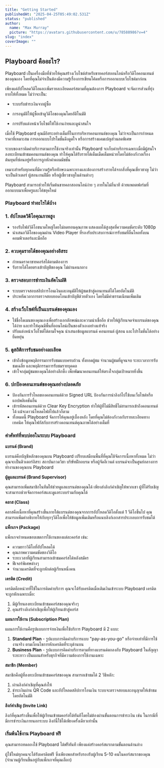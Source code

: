 ```yaml
---
title: "Getting Started"
publishedAt: "2025-04-25T05:49:02.531Z"
status: "published"
author:
  name: "Max Murray"
  picture: "https://avatars.githubusercontent.com/u/78588986?v=4"
slug: "index"
coverImage: ""
---
```


## Playboard คืออะไร?

Playboard เป็นเครื่องมือที่ช่วยให้คุณสร้างเว็บไซต์สำหรับขายคอร์สออนไลน์หรือวิดีโอคอนเทนต์ของคุณเอง โดยที่คุณไม่จำเป็นต้องมีความรู้เรื่องการเขียนโค้ดหรือการออกแบบเว็บไซต์มาก่อน

เพียงแค่อัปโหลดวิดีโอและเพิ่มรายละเอียดคอร์สตามที่คุณต้องการ Playboard จะจัดการส่วนที่ยุ่งยากให้ทั้งหมด ไม่ว่าจะเป็น:

- ระบบรับชำระเงินจากผู้ซื้อ

- การอนุมัติให้ผู้ซื้อเข้าดูวิดีโอของคุณโดยอัติโนมัติ

- การปรับแต่งหน้าเว็บไซต์ให้ใช้งานง่ายและดูน่าสนใจ

เมื่อใช้ Playboard คุณมีอิสระอย่างเต็มที่ในการบริหารคอนเทนต์ของคุณ ไม่ว่าจะเป็นการกำหนดราคาที่เหมาะสม การออกแบบโปรโมชั่นดึงดูดใจ หรือการสร้างแคมเปญส่วนลดพิเศษ

ระบบของเราคิดค่าบริการตามการใช้งานจริงเท่านั้น Playboard จะเก็บค่าบริการเฉพาะเมื่อมีผู้สนใจลงทะเบียนเข้าชมคอนเทนต์ของคุณ ทำให้คุณได้รับรายได้เต็มเม็ดเต็มหน่วยโดยไม่ต้องกังวลเรื่องต้นทุนที่ซ่อนอยู่หรือการถูกหักค่าคอมมิชชั่น

เหมาะสำหรับทุกคนที่มีความรู้หรือทักษะเฉพาะทางและต้องการสร้างรายได้จากสิ่งที่คุณเชี่ยวชาญ ไม่ว่าจะเป็นติวเตอร์ ผู้สอนงานฝีมือ หรือผู้เชี่ยวชาญในด้านต่างๆ

Playboard สามารถช่วยให้เริ่มต้นขายคลาสออนไลน์ง่าย ๆ ภายในไม่กี่นาที ด้วยแพลตฟอร์มที่ออกแบบมาเพื่อครูและโค้ชยุคใหม่

### Playboard ทำอะไรได้บ้าง

### 1. อัปโหลดวิดีโอคุณภาพสูง

- รองรับไฟล์วิดีโอขนาดใหญ่โดยไม่ลดทอนคุณภาพ แสดงผลได้สูงสุดที่ความคมชัดระดับ 1080p
- นำเสนอวิดีโอของคุณผ่าน Video Player ที่รองรับประสบการณ์การรับชมที่ลื่นไหลทั้งบนคอมพิวเตอร์และมือถือ

### 2. ควบคุมรายได้ของคุณอย่างอิสระ

- กำหนดราคาขายคอร์สได้ตามต้องการ
- รับรายได้โดยตรงเข้าบัญชีของคุณ ไม่ผ่านคนกลาง

### 3. ตรวจสอบการชำระเงินอัตโนมัติ

- ระบบตรวจสอบสลิปการโอนเงินและอนุมัติให้ผู้ชมเข้าสู่คอนเทนต์ได้โดยอัตโนมัติ
- ประหยัดเวลาการตรวจสอบยอดโอนเข้าบัญชีด้วยตัวเอง โดยไม่มีค่าธรรมเนียมเพิ่มเติม

### 4. สร้างเว็บไซต์ที่เป็นแบรนด์ของคุณเอง

- ใช้ชื่อโดเมนของคุณเองเพื่อสร้างเอกลักษณ์และความน่าเชื่อถือ ช่วยให้ผู้เรียนจดจำแบรนด์ของคุณได้ง่าย และทำให้คุณมีพื้นที่ออนไลน์เป็นของตัวเองอย่างแท้จริง
- ปรับแต่งหน้าเว็บไซต์ได้ตามใจคุณ นำเสนอข้อมูลแบรนด์ คอนเทนต์ ผู้สอน และโปรโมชั่นได้อย่างยืดหยุ่น

### 5. ดูสถิติการรับชมอย่างละเอียด

- เข้าถึงข้อมูลพฤติกรรมการรับชมแบบครบถ้วน ทั้งยอดผู้ชม จำนวนผู้ชมที่ดูจนจบ ระยะเวลาการรับชมเฉลี่ย และพฤติกรรมการรับชมรายบุคคล
- เข้าใจกลุ่มผู้ชมของคุณได้อย่างลึกซึ้ง เพื่อพัฒนาคอนเทนต์ให้ตรงใจกลุ่มเป้าหมายยิ่งขึ้น

### 6. ปกป้องคอนเทนต์ของคุณอย่างปลอดภัย

- ป้องกันการรั่วไหลของคอนเทนต์ด้วย Signed URL ป้องกันการนำลิงก์ไปใช้บนเว็บไซต์หรือแอปพลิเคชันอื่น
- เข้ารหัสคอนเทนต์ด้วย Clear Key Encryption ทำให้ผู้ที่ไม่มีสิทธิ์ไม่สามารถเข้าถึงคอนเทนต์ได้ แม้จะดาวน์โหลดไฟล์ไปแล้วก็ตาม
- ทั้งหมดนี้ Playboard จัดการให้คุณอยู่เบื้องหลัง โดยที่คุณไม่ต้องกังวลกับรายละเอียดทางเทคนิค ให้คุณโฟกัสกับการสร้างคอนเทนต์คุณภาพได้อย่างเต็มที่

### คำศัพท์ที่พบบ่อยในระบบ Playboard

**แบรนด์ (Brand)**

แบรนด์คือบัญชีหลักของคุณบน Playboard เปรียบเสมือนพื้นที่ที่คุณใช้จัดการเนื้อหาทั้งหมด ไม่ว่าคุณจะเป็นติวเตอร์อิสระ สถาบันกวดวิชา บริษัทฝึกอบรม หรือผู้จัดอีเวนต์ แบรนด์จะเป็นศูนย์กลางการทำงานของคุณบน Playboard

**ผู้ดูแลแบรนด์ (Brand Supervisor)**

คุณสามารถเพิ่มสมาชิกในทีมให้ช่วยดูแลแบรนด์ของคุณได้ เพียงส่งลิงก์คำเชิญให้พวกเขา ผู้ที่ได้รับเชิญจะสามารถช่วยจัดการคอร์สและดูแลระบบร่วมกับคุณได้

**คลาส (Class)**

คลาสคือเนื้อหาที่คุณสร้างขึ้นภายใต้แบรนด์ของคุณจากการอัปโหลดวีดิโอตั้งแต่ 1 วีดิโอขึ้นไป คุณสามารถเพิ่มคำอธิบายให้กับทุกๆวีดิโอเพื่อให้ข้อมูลเพิ่มเติมหรือแนบลิงก์เอกสารประกอบการรับชมได้

**แพ็กเกจ (Package)**

แพ็กเกจกำหนดขอบเขตการใช้งานของแต่ละคอร์ส เช่น:

- ความยาววิดีโอที่อัปโหลดได้
- คุณภาพความคมชัดของวิดีโอ
- ระยะเวลาที่ผู้เรียนสามารถเข้าชมคอร์สได้หลังสมัคร
- ฟีเจอร์พิเศษต่างๆ
- จำนวนเครดิตที่จะถูกหักต่อผู้เรียนหนึ่งคน

**เครดิต (Credit)**

เครดิตคือหน่วยที่ใช้ในการคิดค่าบริการ คุณจะได้รับเครดิตเมื่อเติมเงินเข้าระบบ Playboard เครดิตจะถูกหักเฉพาะเมื่อ:

1. มีผู้เรียนลงทะเบียนเข้าชมคอร์สของคุณจริงๆ
2. คุณสร้างลิงก์คำเชิญเพื่อให้ผู้เรียนเข้าสู่คอร์ส

**แผนการใช้งาน (Subscription Plan)**

แผนการใช้งานคือรูปแบบการจ่ายเงินเพื่อใช้บริการ Playboard มี 2 แบบ:

1. **Standard Plan** - รูปแบบการคิดค่าบริการแบบ "pay-as-you-go" หรือจ่ายเท่าที่มีการใช้งานจริง ตามเงื่อนไขการหักเครดิตที่ระบุด้านบน
2. **Business Plan** - รูปแบบการคิดค่าบริการตามที่ทางแบรนด์ตกลงกับ Playboard ในสัญญาระยะยาว เป็นแผนสำหรับธุรกิจที่มีความต้องการใช้งานเฉพาะ

**สมาชิก (Member)**

สมาชิกคือผู้ที่ลงทะเบียนเข้าชมคอร์สของคุณ สามารถเข้าชมได้ 2 วิธีหลัก:

1. ผ่านลิงก์คำเชิญที่คุณส่งให้
2. ชำระเงินผ่าน QR Code และอัปโหลดสลิปการโอนเงิน ระบบจะตรวจสอบและอนุญาตให้เข้าชมโดยอัตโนมัติ

**ลิงก์คำเชิญ (Invite Link)**

ลิงก์ที่คุณสร้างขึ้นเพื่อให้ผู้เรียนเข้าชมคอร์สได้ทันทีโดยไม่ต้องผ่านขั้นตอนการชำระเงิน เช่น ในกรณีที่มีการชำระเงินภายนอกระบบ ลิงก์นี้ใช้ได้เพียงครั้งเดียวเท่านั้น

### เริ่มต้นใช้งาน Playboard ฟรี

คุณสามารถทดลองใช้ Playboard ได้ฟรีทันที เพียงแค่สร้างคอร์สแรกตามขั้นตอนด้านล่าง

ผู้ใช้ใหม่ทุกคนจะได้รับเครดิตฟรี ซึ่งเพียงพอสำหรับรองรับผู้เรียน 5-10 คนในคอร์สแรกของคุณ (จำนวนผู้เรียนขึ้นอยู่กับแพ็กเกจที่คุณเลือก)